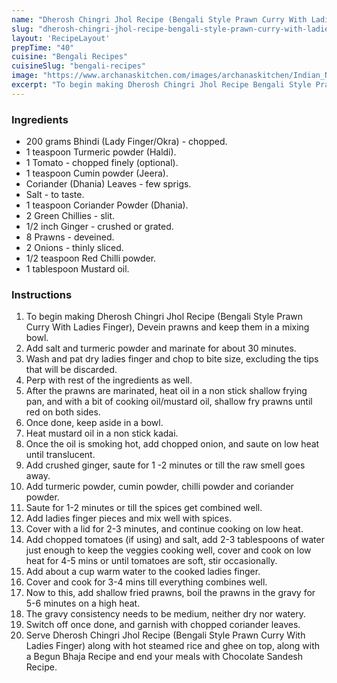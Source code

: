 ---
name: "Dherosh Chingri Jhol Recipe (Bengali Style Prawn Curry With Ladies Finger)"
slug: "dherosh-chingri-jhol-recipe-bengali-style-prawn-curry-with-ladies-finger"
layout: 'RecipeLayout'
prepTime: "40"
cuisine: "Bengali Recipes"
cuisineSlug: "bengali-recipes"
image: "https://www.archanaskitchen.com/images/archanaskitchen/Indian_Non_Veg_Recipes/Dherosh_Chingri_Jhol_Bengali_Style_Prawn_Curry_recipe_with_bhindi.jpg"
excerpt: "To begin making Dherosh Chingri Jhol Recipe Bengali Style Prawn Curry With Ladies Finger, Devein prawns and keep them in a mixing bowl"
---

### Ingredients

- 200 grams Bhindi (Lady Finger/Okra) - chopped.
- 1 teaspoon Turmeric powder (Haldi).
- 1 Tomato - chopped finely (optional).
- 1 teaspoon Cumin powder (Jeera).
- Coriander (Dhania) Leaves - few sprigs.
- Salt - to taste.
- 1 teaspoon Coriander Powder (Dhania).
- 2 Green Chillies - slit.
- 1/2 inch Ginger - crushed or grated.
- 8 Prawns - deveined.
- 2 Onions - thinly sliced.
- 1/2 teaspoon Red Chilli powder.
- 1 tablespoon Mustard oil.

### Instructions

1. To begin making Dherosh Chingri Jhol Recipe (Bengali Style Prawn Curry With Ladies Finger), Devein prawns and keep them in a mixing bowl.
1. Add salt and turmeric powder and marinate for about 30 minutes.
1. Wash and pat dry ladies finger and chop to bite size, excluding the tips that will be discarded.
1. Perp with rest of the ingredients as well.
1. After the prawns are marinated, heat oil in a non stick shallow frying pan, and with a bit of cooking oil/mustard oil, shallow fry prawns until red on both sides.
1. Once done, keep aside in a bowl.
1. Heat mustard oil in a non stick kadai.
1. Once the oil is smoking hot, add chopped onion, and saute on low heat until translucent.
1. Add crushed ginger, saute for 1 -2 minutes or till the raw smell goes away.
1. Add turmeric powder, cumin powder, chilli powder and coriander powder.
1. Saute for 1-2 minutes or till the spices get combined well.
1. Add ladies finger pieces and mix well with spices.
1. Cover with a lid for 2-3 minutes, and continue cooking on low heat.
1. Add chopped tomatoes (if using) and salt, add 2-3 tablespoons of water just enough to keep the veggies cooking well, cover and cook on low heat for 4-5 mins or until tomatoes are soft, stir occasionally.
1. Add about a cup warm water to the cooked ladies finger.
1. Cover and cook for 3-4 mins till everything combines well.
1. Now to this, add shallow fried prawns, boil the prawns in the gravy for 5-6 minutes on a high heat.
1. The gravy consistency needs to be medium, neither dry nor watery.
1. Switch off once done, and garnish with chopped coriander leaves.
1. Serve Dherosh Chingri Jhol Recipe (Bengali Style Prawn Curry With Ladies Finger) along with hot steamed rice and ghee on top, along with a Begun Bhaja Recipe and end your meals with Chocolate Sandesh Recipe.
